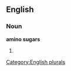 ==English==

===Noun===
'''amino sugars'''

# {{plural of|[[amino sugar]]}}

[[Category:English plurals]]